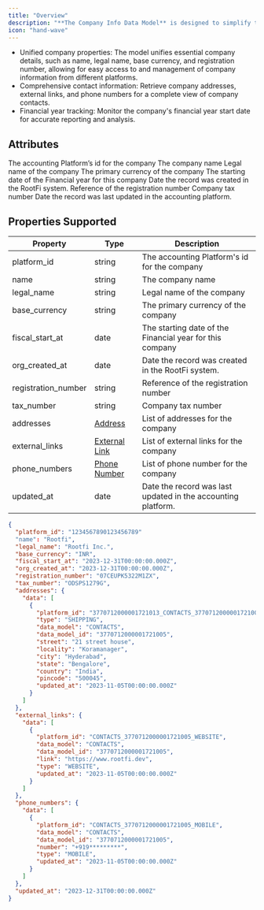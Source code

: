 ```yaml
---
title: "Overview"
description: "**The Company Info Data Model** is designed to simplify the management and retrieval of company-related information across various accounting platforms. "
icon: "hand-wave"
---
```


- Unified company properties: The model unifies essential company details, such as name, legal name, base currency, and registration number, allowing for easy access to and management of company information from different platforms.
- Comprehensive contact information: Retrieve company addresses, external links, and phone numbers for a complete view of company contacts.
- Financial year tracking: Monitor the company's financial year start date for accurate reporting and analysis.

## Attributes

<ResponseField name="platform_id" type="string" required>
  The accounting Platform’s id for the company
</ResponseField>

<ResponseField name="name" type="string">
  The company name
</ResponseField>

<ResponseField name="legal_name" type="string">
  Legal name of the company
</ResponseField>

<ResponseField name="base_currency" type="string">
  The primary currency of the company
</ResponseField>

<ResponseField name="fiscal_start_at" type="date">
  The starting date of the Financial year for this company
</ResponseField>

<ResponseField name="org_created_at" type="date">
  Date the record was created in the RootFi system.
</ResponseField>

<ResponseField name="registration_number" type="string">
  Reference of the registration number
</ResponseField>

<ResponseField name="tax_number" type="string">
  Company tax number
</ResponseField>

<ResponseField name="addresses" type="Address">
  <Expandable title="properties">
    <ResponseField name="data" type="Object">
      <Expandable title="properties">
        <Snippet file="addresses.mdx" />
      </Expandable>
    </ResponseField>
  </Expandable>
</ResponseField>

<ResponseField name="external_links" type="External Link">
  <Expandable title="properties">
    <ResponseField name="data" type="Object">
      <Expandable title="properties">
        <Snippet file="externalLink.mdx" />
      </Expandable>
    </ResponseField>
  </Expandable>
</ResponseField>

<ResponseField name="phone_numbers" type="Phone Number">
  <Expandable title="properties">
    <ResponseField name="data" type="Object">
      <Expandable title="properties">
        <Snippet file="phone.mdx" />
      </Expandable>
    </ResponseField>
  </Expandable>
</ResponseField>

<ResponseField name="updated_at" type="date">
  Date the record was last updated in the accounting platform.
</ResponseField>

## Properties Supported

| Property            | Type                                 | Description                                                  |
| ------------------- | ------------------------------------ | ------------------------------------------------------------ |
| platform_id         | string                               | The accounting Platform's id for the company                 |
| name                | string                               | The company name                                             |
| legal_name          | string                               | Legal name of the company                                    |
| base_currency       | string                               | The primary currency of the company                          |
| fiscal_start_at     | date                                 | The starting date of the Financial year for this company     |
| org_created_at      | date                                 | Date the record was created in the RootFi system.            |
| registration_number | string                               | Reference of the registration number                         |
| tax_number          | string                               | Company tax number                                           |
| addresses           | [Address](/docs/address)             | List of addresses for the company                            |
| external_links      | [External Link](/docs/external-link) | List of external links for the company                       |
| phone_numbers       | [Phone Number](/docs/phone-number)   | List of phone number for the company                         |
| updated_at          | date                                 | Date the record was last updated in the accounting platform. |

<ResponseExample name="The Bank Transaction Object" >

```json The Bank Transaction Object
{
  "platform_id": "1234567890123456789"
  "name": "Rootfi",
  "legal_name": "Rootfi Inc.",
  "base_currency": "INR",
  "fiscal_start_at": "2023-12-31T00:00:00.000Z",
  "org_created_at": "2023-12-31T00:00:00.000Z",
  "registration_number": "07CEUPK5322M1ZX",
  "tax_number": "ODSPS1279G",
  "addresses": {
    "data": [
      {
        "platform_id": "3770712000001721013_CONTACTS_3770712000001721005_SHIPPING",
        "type": "SHIPPING",
        "data_model": "CONTACTS",
        "data_model_id": "3770712000001721005",
        "street": "21 street house",
        "locality": "Koramanager",
        "city": "Hyderabad",
        "state": "Bengalore",
        "country": "India",
        "pincode": "500045",
        "updated_at": "2023-11-05T00:00:00.000Z"
      }
    ]
  },
  "external_links": {
    "data": [
      {
        "platform_id": "CONTACTS_3770712000001721005_WEBSITE",
        "data_model": "CONTACTS",
        "data_model_id": "3770712000001721005",
        "link": "https://www.rootfi.dev",
        "type": "WEBSITE",
        "updated_at": "2023-11-05T00:00:00.000Z"
      }
    ]
  },
  "phone_numbers": {
    "data": [
      {
        "platform_id": "CONTACTS_3770712000001721005_MOBILE",
        "data_model": "CONTACTS",
        "data_model_id": "3770712000001721005",
        "number": "+919*********",
        "type": "MOBILE",
        "updated_at": "2023-11-05T00:00:00.000Z"
      }
    ]
  },
  "updated_at": "2023-12-31T00:00:00.000Z"
}
```

</ResponseExample>
